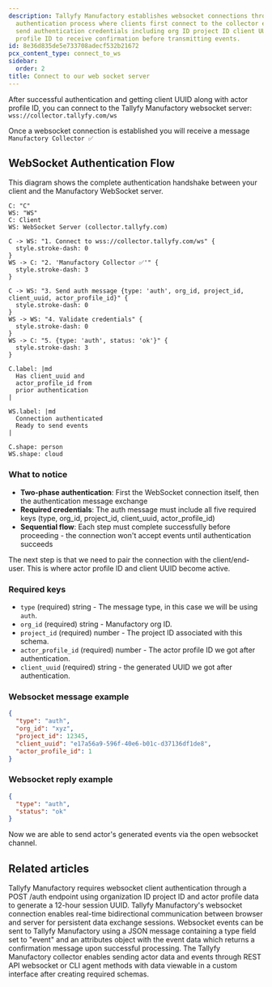 ```yaml
---
description: Tallyfy Manufactory establishes websocket connections through a two-phase
  authentication process where clients first connect to the collector endpoint then
  send authentication credentials including org ID project ID client UUID and actor
  profile ID to receive confirmation before transmitting events.
id: 8e36d835de5e733708adecf532b21672
pcx_content_type: connect_to_ws
sidebar:
  order: 2
title: Connect to our web socket server
---
```


After successful authentication and getting client UUID along with actor profile ID, you can connect to the Tallyfy Manufactory websocket server: `wss://collector.tallyfy.com/ws`

Once a websocket connection is established you will receive a message `Manufactory Collector ✅`

## WebSocket Authentication Flow

This diagram shows the complete authentication handshake between your client and the Manufactory WebSocket server.

```d2
C: "C"
WS: "WS"
C: Client
WS: WebSocket Server (collector.tallyfy.com)

C -> WS: "1. Connect to wss://collector.tallyfy.com/ws" {
  style.stroke-dash: 0
}
WS -> C: "2. 'Manufactory Collector ✅'" {
  style.stroke-dash: 3
}

C -> WS: "3. Send auth message {type: 'auth', org_id, project_id, client_uuid, actor_profile_id}" {
  style.stroke-dash: 0
}
WS -> WS: "4. Validate credentials" {
  style.stroke-dash: 0
}
WS -> C: "5. {type: 'auth', status: 'ok'}" {
  style.stroke-dash: 3
}

C.label: |md
  Has client_uuid and
  actor_profile_id from
  prior authentication
|

WS.label: |md
  Connection authenticated
  Ready to send events
|

C.shape: person
WS.shape: cloud
```

### What to notice

- **Two-phase authentication**: First the WebSocket connection itself, then the authentication message exchange
- **Required credentials**: The auth message must include all five required keys (type, org_id, project_id, client_uuid, actor_profile_id)
- **Sequential flow**: Each step must complete successfully before proceeding - the connection won't accept events until authentication succeeds

The next step is that we need to pair the connection with the client/end-user. This is where actor profile ID and client UUID become active.

### Required keys

- `type` (required) string - The message type, in this case we will be using `auth`.
- `org_id` (required) string - Manufactory org ID.
- `project_id` (required) number - The project ID associated with this schema.
- `actor_profile_id` (required) number - The actor profile ID we got after authentication.
- `client_uuid` (required) string - the generated UUID we got after authentication.
### Websocket message example
```json
{
  "type": "auth",
  "org_id": "xyz",
  "project_id": 12345,
  "client_uuid": "e17a56a9-596f-40e6-b01c-d37136df1de8",
  "actor_profile_id": 1
}
```

### Websocket reply example

```json
{
  "type": "auth",
  "status": "ok"
}
```

Now we are able to send actor's generated events via the open websocket channel.


## Related articles
<CardGrid>
<LinkTitleCard header="<b>Websocket > Authentication for the web socket collector</b>" href="/products/manufactory/collector/websocket/auth/" > Tallyfy Manufactory requires websocket client authentication through a POST /auth endpoint using organization ID project ID and actor profile data to generate a 12-hour session UUID. </LinkTitleCard>
<LinkTitleCard header="<b>Collector > Collecting events via websocket</b>" href="/products/manufactory/collector/websocket/" > Tallyfy Manufactory's websocket connection enables real-time bidirectional communication between browser and server for persistent data exchange sessions. </LinkTitleCard>
<LinkTitleCard header="<b>Websocket > Send events via the web socket</b>" href="/products/manufactory/collector/websocket/send_events/" > Websocket events can be sent to Tallyfy Manufactory using a JSON message containing a type field set to "event" and an attributes object with the event data which returns a confirmation message upon successful processing. </LinkTitleCard>
<LinkTitleCard header="<b>Manufactory > Collector</b>" href="/products/manufactory/collector/" > The Tallyfy Manufactory collector enables sending actor data and events through REST API websocket or CLI agent methods with data viewable in a custom interface after creating required schemas. </LinkTitleCard>
</CardGrid>